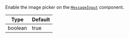 Enable the image picker on the [`MessageInput`](../../../../ui-components/message_input.mdx) component.

| Type    | Default |
| ------- | ------- |
| boolean | true    |
